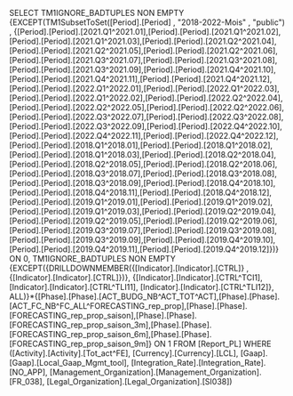 SELECT TM1IGNORE_BADTUPLES NON EMPTY {EXCEPT(TM1SubsetToSet([Period].[Period] , "2018-2022-Mois" , "public") , {[Period].[Period].[2021.Q1^2021.01],[Period].[Period].[2021.Q1^2021.02],[Period].[Period].[2021.Q1^2021.03],[Period].[Period].[2021.Q2^2021.04],[Period].[Period].[2021.Q2^2021.05],[Period].[Period].[2021.Q2^2021.06],[Period].[Period].[2021.Q3^2021.07],[Period].[Period].[2021.Q3^2021.08],[Period].[Period].[2021.Q3^2021.09],[Period].[Period].[2021.Q4^2021.10],[Period].[Period].[2021.Q4^2021.11],[Period].[Period].[2021.Q4^2021.12],[Period].[Period].[2022.Q1^2022.01],[Period].[Period].[2022.Q1^2022.03],[Period].[Period].[2022.Q1^2022.02],[Period].[Period].[2022.Q2^2022.04],[Period].[Period].[2022.Q2^2022.05],[Period].[Period].[2022.Q2^2022.06],[Period].[Period].[2022.Q3^2022.07],[Period].[Period].[2022.Q3^2022.08],[Period].[Period].[2022.Q3^2022.09],[Period].[Period].[2022.Q4^2022.10],[Period].[Period].[2022.Q4^2022.11],[Period].[Period].[2022.Q4^2022.12],[Period].[Period].[2018.Q1^2018.01],[Period].[Period].[2018.Q1^2018.02],[Period].[Period].[2018.Q1^2018.03],[Period].[Period].[2018.Q2^2018.04],[Period].[Period].[2018.Q2^2018.05],[Period].[Period].[2018.Q2^2018.06],[Period].[Period].[2018.Q3^2018.07],[Period].[Period].[2018.Q3^2018.08],[Period].[Period].[2018.Q3^2018.09],[Period].[Period].[2018.Q4^2018.10],[Period].[Period].[2018.Q4^2018.11],[Period].[Period].[2018.Q4^2018.12],[Period].[Period].[2019.Q1^2019.01],[Period].[Period].[2019.Q1^2019.02],[Period].[Period].[2019.Q1^2019.03],[Period].[Period].[2019.Q2^2019.04],[Period].[Period].[2019.Q2^2019.05],[Period].[Period].[2019.Q2^2019.06],[Period].[Period].[2019.Q3^2019.07],[Period].[Period].[2019.Q3^2019.08],[Period].[Period].[2019.Q3^2019.09],[Period].[Period].[2019.Q4^2019.10],[Period].[Period].[2019.Q4^2019.11],[Period].[Period].[2019.Q4^2019.12]})} ON 0, TM1IGNORE_BADTUPLES NON EMPTY {EXCEPT({DRILLDOWNMEMBER({[Indicator].[Indicator].[CTRL]} , {[Indicator].[Indicator].[CTRL]})}, {[Indicator].[Indicator].[CTRL^TCI1], [Indicator].[Indicator].[CTRL^TLI11], [Indicator].[Indicator].[CTRL^TLI12]}, ALL)}*{[Phase].[Phase].[ACT_BUDG_NB^ACT_TOT^ACT],[Phase].[Phase].[ACT_FC_NB^FC_ALL^FORECASTING_rep_prop],[Phase].[Phase].[FORECASTING_rep_prop_saison],[Phase].[Phase].[FORECASTING_rep_prop_saison_3m],[Phase].[Phase].[FORECASTING_rep_prop_saison_6m],[Phase].[Phase].[FORECASTING_rep_prop_saison_9m]} ON 1 FROM [Report_PL] WHERE ([Activity].[Activity].[Tot_act^FE], [Currency].[Currency].[LCL], [Gaap].[Gaap].[Local_Gaap_Mgmt_tool], [Integration_Rate].[Integration_Rate].[NO_APP], [Management_Organization].[Management_Organization].[FR_038], [Legal_Organization].[Legal_Organization].[SI038])